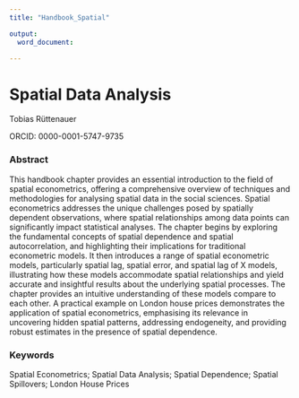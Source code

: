 ```yaml
---
title: "Handbook_Spatial"

output:
  word_document:   

---
```


# Spatial Data Analysis  {.unnumbered}

Tobias Rüttenauer 

ORCID: 0000-0001-5747-9735

### Abstract {.unnumbered}

This handbook chapter provides an essential introduction to the field of spatial econometrics, offering a comprehensive overview of techniques and methodologies for analysing spatial data in the social sciences. Spatial econometrics addresses the unique challenges posed by spatially dependent observations, where spatial relationships among data points can significantly impact statistical analyses. The chapter begins by exploring the fundamental concepts of spatial dependence and spatial autocorrelation, and highlighting their implications for traditional econometric models. It then introduces a range of spatial econometric models, particularly spatial lag, spatial error, and spatial lag of X models, illustrating how these models accommodate spatial relationships and yield accurate and insightful results about the underlying spatial processes. The chapter provides an intuitive understanding of these models compare to each other. A practical example on London house prices demonstrates the application of spatial econometrics, emphasising its relevance in uncovering hidden spatial patterns, addressing endogeneity, and providing robust estimates in the presence of spatial dependence.


### Keywords {.unnumbered}

Spatial Econometrics; Spatial Data Analysis; Spatial Dependence; Spatial Spillovers; London House Prices